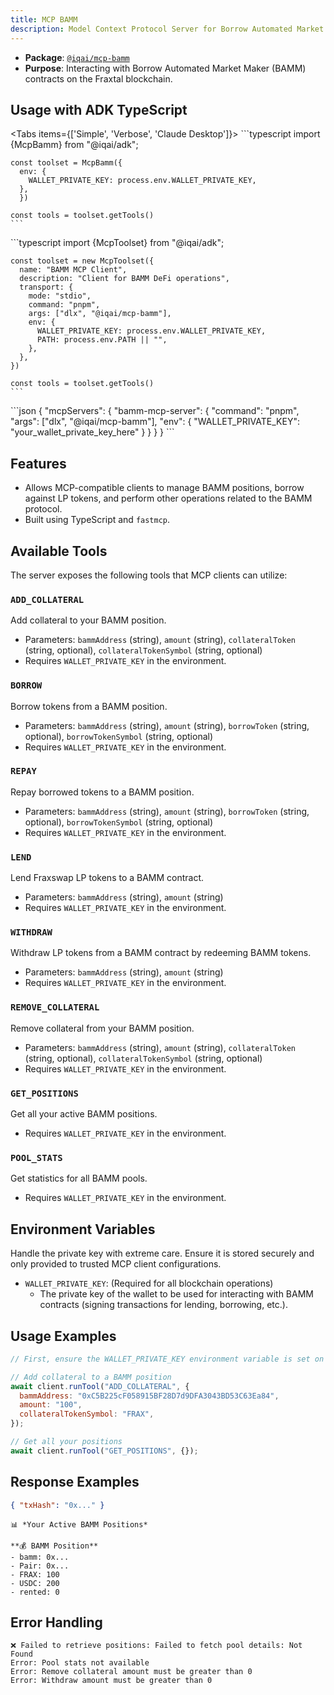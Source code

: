 ```yaml
---
title: MCP BAMM
description: Model Context Protocol Server for Borrow Automated Market Maker
---
```



- **Package**: [`@iqai/mcp-bamm`](https://www.npmjs.com/package/@iqai/mcp-bamm)
- **Purpose**: Interacting with Borrow Automated Market Maker (BAMM) contracts on the Fraxtal blockchain.

## Usage with ADK TypeScript

<Tabs items={['Simple', 'Verbose', 'Claude Desktop']}>
  <Tab value="Simple">
    ```typescript
    import {McpBamm} from "@iqai/adk";

    const toolset = McpBamm({
      env: {
        WALLET_PRIVATE_KEY: process.env.WALLET_PRIVATE_KEY,
      },
      })

    const tools = toolset.getTools()
    ```
  </Tab>

  <Tab value="Verbose">
    ```typescript
    import {McpToolset} from "@iqai/adk";

    const toolset = new McpToolset({
      name: "BAMM MCP Client",
      description: "Client for BAMM DeFi operations",
      transport: {
        mode: "stdio",
        command: "pnpm",
        args: ["dlx", "@iqai/mcp-bamm"],
        env: {
          WALLET_PRIVATE_KEY: process.env.WALLET_PRIVATE_KEY,
          PATH: process.env.PATH || "",
        },
      },
    })

    const tools = toolset.getTools()
    ```
  </Tab>

  <Tab value="Claude Desktop">
    ```json
    {
      "mcpServers": {
        "bamm-mcp-server": {
          "command": "pnpm",
          "args": ["dlx", "@iqai/mcp-bamm"],
          "env": {
            "WALLET_PRIVATE_KEY": "your_wallet_private_key_here"
          }
        }
      }
    }
    ```
  </Tab>
</Tabs>


## Features

- Allows MCP-compatible clients to manage BAMM positions, borrow against LP tokens, and perform other operations related to the BAMM protocol.
- Built using TypeScript and `fastmcp`.

## Available Tools

The server exposes the following tools that MCP clients can utilize:

### `ADD_COLLATERAL`
Add collateral to your BAMM position.

- Parameters: `bammAddress` (string), `amount` (string), `collateralToken` (string, optional), `collateralTokenSymbol` (string, optional)
- Requires `WALLET_PRIVATE_KEY` in the environment.

### `BORROW`
Borrow tokens from a BAMM position.

- Parameters: `bammAddress` (string), `amount` (string), `borrowToken` (string, optional), `borrowTokenSymbol` (string, optional)
- Requires `WALLET_PRIVATE_KEY` in the environment.

### `REPAY`
Repay borrowed tokens to a BAMM position.

- Parameters: `bammAddress` (string), `amount` (string), `borrowToken` (string, optional), `borrowTokenSymbol` (string, optional)
- Requires `WALLET_PRIVATE_KEY` in the environment.

### `LEND`
Lend Fraxswap LP tokens to a BAMM contract.

- Parameters: `bammAddress` (string), `amount` (string)
- Requires `WALLET_PRIVATE_KEY` in the environment.

### `WITHDRAW`
Withdraw LP tokens from a BAMM contract by redeeming BAMM tokens.

- Parameters: `bammAddress` (string), `amount` (string)
- Requires `WALLET_PRIVATE_KEY` in the environment.

### `REMOVE_COLLATERAL`
Remove collateral from your BAMM position.

- Parameters: `bammAddress` (string), `amount` (string), `collateralToken` (string, optional), `collateralTokenSymbol` (string, optional)
- Requires `WALLET_PRIVATE_KEY` in the environment.

### `GET_POSITIONS`
Get all your active BAMM positions.

- Requires `WALLET_PRIVATE_KEY` in the environment.

### `POOL_STATS`
Get statistics for all BAMM pools.

- Requires `WALLET_PRIVATE_KEY` in the environment.

## Environment Variables

<Callout type="warn" title="Security Note">
Handle the private key with extreme care. Ensure it is stored securely and only provided to trusted MCP client configurations.
</Callout>

- `WALLET_PRIVATE_KEY`: (Required for all blockchain operations)
  - The private key of the wallet to be used for interacting with BAMM contracts (signing transactions for lending, borrowing, etc.).


## Usage Examples

```javascript
// First, ensure the WALLET_PRIVATE_KEY environment variable is set on the server

// Add collateral to a BAMM position
await client.runTool("ADD_COLLATERAL", {
  bammAddress: "0xC5B225cF058915BF28D7d9DFA3043BD53C63Ea84",
  amount: "100",
  collateralTokenSymbol: "FRAX",
});

// Get all your positions
await client.runTool("GET_POSITIONS", {});
```

## Response Examples

```json
{ "txHash": "0x..." }
```

```
📊 *Your Active BAMM Positions*

**💰 BAMM Position**
- bamm: 0x...
- Pair: 0x...
- FRAX: 100
- USDC: 200
- rented: 0
```

## Error Handling

```
❌ Failed to retrieve positions: Failed to fetch pool details: Not Found
Error: Pool stats not available
Error: Remove collateral amount must be greater than 0
Error: Withdraw amount must be greater than 0
```